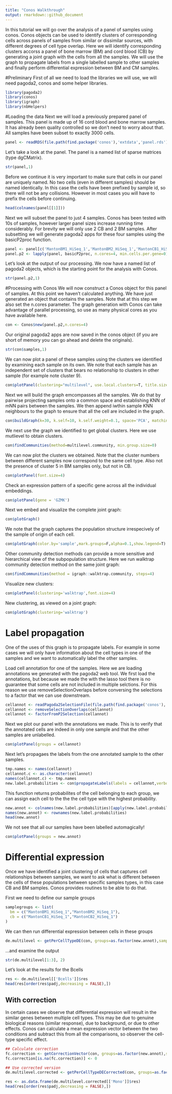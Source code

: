 ```yaml
---
title: "Conos Walkthrough"
output: rmarkdown::github_document
---
```


In this tutorial we will go over the analysis of a panel of samples using conos. Conos objects can be used to identify clusters of corresponding cells across panels of samples from similar or dissimilar sources, with different degrees of cell type overlap. Here we will identify corresponding clusters accorss a panel of bone marrow (BM) and cord blood (CB) by generating a joint graph with the cells from all the samples. We will use the graph to propagate labels from a single labelled sample to other samples and finally perform differential expression between BM and CM samples.

#Preliminary 
First of all we need to load the libraries we will use, we will need pagoda2, conos and some helper libraries.
```r
library(pagoda2)
library(conos)
library(igraph)
library(nbHelpers)
```

#Loading the data
Next we will load a previously prepared panel of samples. This panel is made up of 16 cord blood and bone marrow samples. It has already been quality controlled so we don't need to worry about that. All samples have been subset to exactly 3000 cells.
```r
panel <- readRDS(file.path(find.package('conos'),'extdata','panel.rds'))
```

Let's take a look at the panel. The panel is a named list of sparse matrices (type dgCMatrix).
```r
str(panel,1)
```

Before we continue it is very important to make sure that cells in our panel are uniquely named. No two cells (even in different samples) should be named identically. In this case the cells have been prefixed by sample id, so there will not be any collisions. However in most cases you will have to prefix the cells before continuing.
```r
head(colnames(panel[[1]]))
```

Next we will subset the panel to just 4 samples. Conos has been tested with 10s of samples, however larger panel sizes increase running time considerably. For brevity we will only use 2 CB and 2 BM samples. After subsetting we will generate pagoda2 apps for these four samples using the basicP2proc function.
```r
panel <- panel[c('MantonBM1_HiSeq_1','MantonBM2_HiSeq_1','MantonCB1_HiSeq_1','MantonCB2_HiSeq_1')]
panel.p2 <- lapply(panel, basicP2proc, n.cores=4, min.cells.per.gene=0)
```

Let's look at the output of our processing. We now have a named list of pagoda2 objects, which is the starting point for the analysis with Conos.
```r
str(panel.p2,1)
```
#Processing with Conos
We will now construct a Conos object for this panel of samples. At this point we haven't calculated anything. We have just generated an object that contains the samples. Note that at this step we also set the n.cores parameter. The graph generation with Conos can take advantage of parallel processing, so use as many physical cores as you have available here.
```r
con <- Conos$new(panel.p2,n.cores=4)
```

Our original pagoda2 apps are now saved in the conos object (if you are short of memory you can go ahead and delete the originals).
```r
str(con$samples,1)
```

We can now plot a panel of these samples using the clusters we identified by examining each sample on its own. We note that each sample has an independent set of clusters that bears no relationship to clusters in other sample (for example note cluster 9).
```r
con$plotPanel(clustering="multilevel", use.local.clusters=T, title.size=6)
```

Next we will build the graph emcompasses all the samples. We do that by pairwise projecting samples onto a common space and establishing KNN of mNN pairs between the samples. We then append iwthin sample KNN neighbours to the graph to ensure that all the cell are included in the graph.
```r
con$buildGraph(k=30, k.self=10, k.self.weight=0.1, space='PCA', matching.method='mNN', metric='angular', data.type='counts', l2.sigma=1e5, var.scale =TRUE, ncomps=50, n.odgenes=1000, return.details=T,neighborhood.average=FALSE,neighborhood.average.k=10, exclude.pairs=NULL, exclude.samples=NULL, common.centering=TRUE , verbose=TRUE)
```

We next use the graph we identified to get global clusters. Here we use mutlievel to obtain clusters.
```r
con$findCommunities(method=multilevel.community, min.group.size=0)
```

We can now plot the clusters we obtained. Note that the cluster numbers between different samples now correspond to the same cell type. Also not the presence of cluster 5 in BM samples only, but not in CB.
```r
con$plotPanel(font.size=4)
```

Check an expression pattern of a specific gene across all the individual embeddings.
```r
con$plotPanel(gene = 'GZMK')
```


Next we embed and visualize the complete joint graph:
```r
con$plotGraph()
```

We note that the graph captures the population structure irrespecively of the sample of origin of each cell.
```r
con$plotGraph(color.by='sample',mark.groups=F,alpha=0.1,show.legend=T)
```

Other community detection methods can provide a more sensitive and hierarchical view of the subpopulation structure. Here we run walktrap community detection method on the same joint graph:
```r
con$findCommunities(method = igraph::walktrap.community, steps=4)
```

Visualize new clusters:
```r
con$plotPanel(clustering='walktrap',font.size=4)
```

New clustering, as viewed on a joint graph:
```r
con$plotGraph(clustering='walktrap')
```

# Label propagation
One of the uses of this graph is to propagate labels. For example in some cases we will only have information about the cell types in one of the samples and we want to automatically label the other samples.

Load cell annotation for one of the samples. Here we are loading annotations we generated with the pagoda2 web tool. We first load the annotations, but because we made the with the lasso tool there is no guarantee that some cells are not included in multiple selctions. For this reason we use removeSelectionOverlaps before conversing the selections to a factor that we can use downstream.
```r
cellannot <- readPagoda2SelectionFile(file.path(find.package('conos'),'extdata','selections.txt'))
cellannot <- removeSelectionOverlaps(cellannot)
cellannot <- factorFromP2Selection(cellannot)
```

Next we plot our panel with the annotations we made. This is to verify that the annotated cells are indeed in only one sample and that the other samples are unlabelled.
```r
con$plotPanel(groups = cellannot)
```

Next let's propagaes the labels from the one annotated sample to the other samples.
```r
tmp.names <- names(cellannot)
cellannot.c <- as.character(cellannot)
names(cellannot.c) <- tmp.names
new.label.probabilities <- con$propagateLabels(labels = cellannot,verbose = T)
```

This function returns probabilites of the cell belonging to each group, we can assign each cell to the the the cell type with the highest probability.
```r
new.annot <- colnames(new.label.probabilities)[apply(new.label.probabilities,1,which.max)]
names(new.annot) <- rownames(new.label.probabilities)
head(new.annot)
```

We not see that all our samples have been labelled automagically!
```r
con$plotPanel(groups = new.annot)
```


# Differential expression

Once we have identified a joint clustering of cells that captures cell relationships between samples, we want to ask what is different between the cells of these populations between specific samples types, in this case CB and BM samples. Conos provides routines to be able to do that.

First we need to define our sample groups
```r
samplegroups <- list(
  bm = c("MantonBM1_HiSeq_1","MantonBM2_HiSeq_1"),
  cb = c("MantonCB1_HiSeq_1","MantonCB2_HiSeq_1")
)
```

We can then run differential expression between cells in these groups
```r
de.multilevel <- getPerCellTypeDE(con, groups=as.factor(new.annot),sample.groups = samplegroups, ref.level='bm', n.cores=4)
```

...and examine the output
```r
str(de.multilevel[1:3], 2)
```

Let's look at the results for the Bcells
```r
res <- de.multilevel[['Bcells']]$res
head(res[order(res$padj,decreasing = FALSE),])
```



## With correction

In certain cases we observe that differential expression will result in the similar genes between multiple cell types. This may be due to genuine biological reasons (similar response), due to background, or due to other effects. Conos can calculate a mean expression vector between the two conditions and subtract this from all the comparisons, so observer the cell-type specific effect.

```r
## Calculate correction
fc.correction <- getCorrectionVector(con, groups=as.factor(new.annot),sample.groups = samplegroups, ref.level='bm', n.cores=4,correction.method='varianceweighted')
fc.correction[is.na(fc.correction)] <- 0

## Use corrected version
de.multilevel.corrected <- getPerCellTypeDECorrected(con, groups=as.factor(new.annot),sample.groups = samplegroups, ref.level='bm', n.cores=4, correction = fc.correction)
```

```r
res <- as.data.frame(de.multilevel.corrected[['Mono']]$res)
head(res[order(res$padj,decreasing = FALSE),])
```
